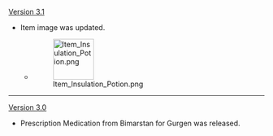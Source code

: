 {{Change History/Header}}
[[Version 3.1]]
* Item image was updated.
** {{Color|Old image:}} [[File:Item Insulation Potion.png|80px]]

----
[[Version 3.0]]
* Prescription Medication from Bimarstan for Gurgen was released.